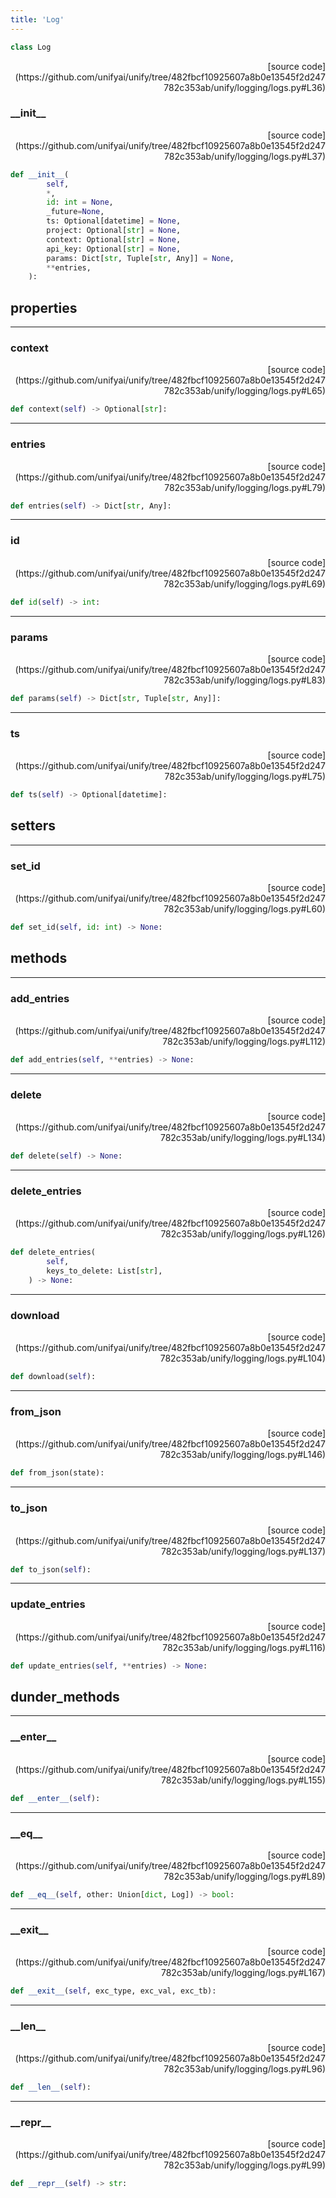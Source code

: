 ```yaml
---
title: 'Log'
---
```


```python
class Log
```

<p align="right">[source code](https://github.com/unifyai/unify/tree/482fbcf10925607a8b0e13545f2d247782c353ab/unify/logging/logs.py#L36)</p>



### \_\_init\_\_

<p align="right">[source code](https://github.com/unifyai/unify/tree/482fbcf10925607a8b0e13545f2d247782c353ab/unify/logging/logs.py#L37)</p>

```python
def __init__(
        self,
        *,
        id: int = None,
        _future=None,
        ts: Optional[datetime] = None,
        project: Optional[str] = None,
        context: Optional[str] = None,
        api_key: Optional[str] = None,
        params: Dict[str, Tuple[str, Any]] = None,
        **entries,
    ):
```



## properties

---

### context

<p align="right">[source code](https://github.com/unifyai/unify/tree/482fbcf10925607a8b0e13545f2d247782c353ab/unify/logging/logs.py#L65)</p>

```python
def context(self) -> Optional[str]:
```



---

### entries

<p align="right">[source code](https://github.com/unifyai/unify/tree/482fbcf10925607a8b0e13545f2d247782c353ab/unify/logging/logs.py#L79)</p>

```python
def entries(self) -> Dict[str, Any]:
```



---

### id

<p align="right">[source code](https://github.com/unifyai/unify/tree/482fbcf10925607a8b0e13545f2d247782c353ab/unify/logging/logs.py#L69)</p>

```python
def id(self) -> int:
```



---

### params

<p align="right">[source code](https://github.com/unifyai/unify/tree/482fbcf10925607a8b0e13545f2d247782c353ab/unify/logging/logs.py#L83)</p>

```python
def params(self) -> Dict[str, Tuple[str, Any]]:
```



---

### ts

<p align="right">[source code](https://github.com/unifyai/unify/tree/482fbcf10925607a8b0e13545f2d247782c353ab/unify/logging/logs.py#L75)</p>

```python
def ts(self) -> Optional[datetime]:
```



## setters

---

### set\_id

<p align="right">[source code](https://github.com/unifyai/unify/tree/482fbcf10925607a8b0e13545f2d247782c353ab/unify/logging/logs.py#L60)</p>

```python
def set_id(self, id: int) -> None:
```



## methods

---

### add\_entries

<p align="right">[source code](https://github.com/unifyai/unify/tree/482fbcf10925607a8b0e13545f2d247782c353ab/unify/logging/logs.py#L112)</p>

```python
def add_entries(self, **entries) -> None:
```



---

### delete

<p align="right">[source code](https://github.com/unifyai/unify/tree/482fbcf10925607a8b0e13545f2d247782c353ab/unify/logging/logs.py#L134)</p>

```python
def delete(self) -> None:
```



---

### delete\_entries

<p align="right">[source code](https://github.com/unifyai/unify/tree/482fbcf10925607a8b0e13545f2d247782c353ab/unify/logging/logs.py#L126)</p>

```python
def delete_entries(
        self,
        keys_to_delete: List[str],
    ) -> None:
```



---

### download

<p align="right">[source code](https://github.com/unifyai/unify/tree/482fbcf10925607a8b0e13545f2d247782c353ab/unify/logging/logs.py#L104)</p>

```python
def download(self):
```



---

### from\_json

<p align="right">[source code](https://github.com/unifyai/unify/tree/482fbcf10925607a8b0e13545f2d247782c353ab/unify/logging/logs.py#L146)</p>

```python
def from_json(state):
```



---

### to\_json

<p align="right">[source code](https://github.com/unifyai/unify/tree/482fbcf10925607a8b0e13545f2d247782c353ab/unify/logging/logs.py#L137)</p>

```python
def to_json(self):
```



---

### update\_entries

<p align="right">[source code](https://github.com/unifyai/unify/tree/482fbcf10925607a8b0e13545f2d247782c353ab/unify/logging/logs.py#L116)</p>

```python
def update_entries(self, **entries) -> None:
```



## dunder_methods

---

### \_\_enter\_\_

<p align="right">[source code](https://github.com/unifyai/unify/tree/482fbcf10925607a8b0e13545f2d247782c353ab/unify/logging/logs.py#L155)</p>

```python
def __enter__(self):
```



---

### \_\_eq\_\_

<p align="right">[source code](https://github.com/unifyai/unify/tree/482fbcf10925607a8b0e13545f2d247782c353ab/unify/logging/logs.py#L89)</p>

```python
def __eq__(self, other: Union[dict, Log]) -> bool:
```



---

### \_\_exit\_\_

<p align="right">[source code](https://github.com/unifyai/unify/tree/482fbcf10925607a8b0e13545f2d247782c353ab/unify/logging/logs.py#L167)</p>

```python
def __exit__(self, exc_type, exc_val, exc_tb):
```



---

### \_\_len\_\_

<p align="right">[source code](https://github.com/unifyai/unify/tree/482fbcf10925607a8b0e13545f2d247782c353ab/unify/logging/logs.py#L96)</p>

```python
def __len__(self):
```



---

### \_\_repr\_\_

<p align="right">[source code](https://github.com/unifyai/unify/tree/482fbcf10925607a8b0e13545f2d247782c353ab/unify/logging/logs.py#L99)</p>

```python
def __repr__(self) -> str:
```

